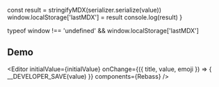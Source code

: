 

  const result = stringifyMDX(serializer.serialize(value))
  window.localStorage['lastMDX'] = result
  console.log(result)
}

  typeof window !== 'undefined' && window.localStorage['lastMDX']

## Demo

<Editor
  initialValue={initialValue}
  onChange={({ title, value, emoji }) => {
    __DEVELOPER_SAVE(value)
  }}
  components={Rebass}
/>
